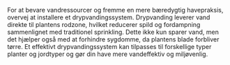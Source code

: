 For at bevare vandressourcer og fremme en mere bæredygtig havepraksis, overvej at installere et drypvandingssystem. Drypvanding leverer vand direkte til plantens rodzone, hvilket reducerer spild og fordampning sammenlignet med traditionel sprinkling. Dette ikke kun sparer vand, men det hjælper også med at forhindre sygdomme, da plantens blade forbliver tørre. Et effektivt drypvandingssystem kan tilpasses til forskellige typer planter og jordtyper og gør din have mere vandeffektiv og miljøvenlig.
